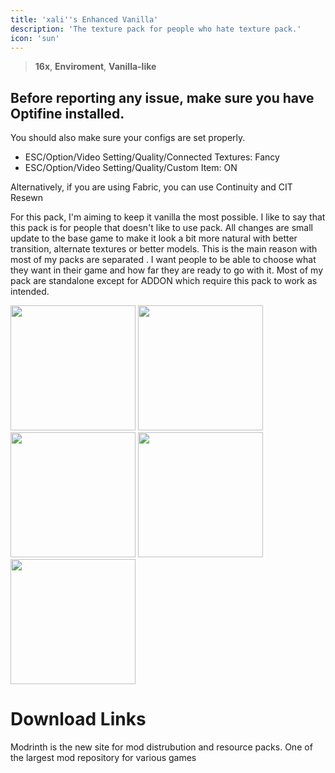 ```yaml
---
title: 'xali''s Enhanced Vanilla'
description: 'The texture pack for people who hate texture pack.'
icon: 'sun'
---
```


> <Icon icon="display" iconType="regular" /> **16x**, <Icon icon="sun-bright" iconType="regular" /> **Enviroment**, <Icon icon="ice-cream" iconType="regular" /> **Vanilla-like**

## Before reporting any issue, make sure you have Optifine installed.
You should also make sure your configs are set properly.
- ESC/Option/Video Setting/Quality/Connected Textures: Fancy
- ESC/Option/Video Setting/Quality/Custom Item: ON

Alternatively, if you are using Fabric, you can use Continuity and CIT Resewn

For this pack, I'm aiming to keep it vanilla the most possible. I like to say that this pack is for people that doesn't like to use pack. All changes are small update to the base game to make it look a bit more natural with better transition, alternate textures or better models. This is the main reason with most of my packs are separated . I want people to be able to choose what they want in their game and how far they are ready to go with it. Most of my pack are standalone except for ADDON which require this pack to work as intended.

<img height="200" noZoom src="/images/xev-1.png" />
<img height="200" noZoom src="/images/xev-2.png" />
<img height="200" noZoom src="/images/xev-3.png" />
<img height="200" noZoom src="/images/xev-4.png" />
<img height="200" noZoom src="/images/xev-5.png" />

# Download Links

<CardGroup cols={2}>
  <Card 
    title="Modrinth Download Link"
    icon= "download"
    href="https://modrinth.com/resourcepack/xalis-enhanced-vanilla"
  >
    Modrinth is the new site for mod distrubution and resource packs.
  </Card>
  <Card
    title="Curseforge Download Link"
    icon="download"
    href="https://www.curseforge.com/minecraft/texture-packs/xalis-enhanced-vanilla"
  >
    One of the largest mod repository for various games
  </Card>
</CardGroup>

